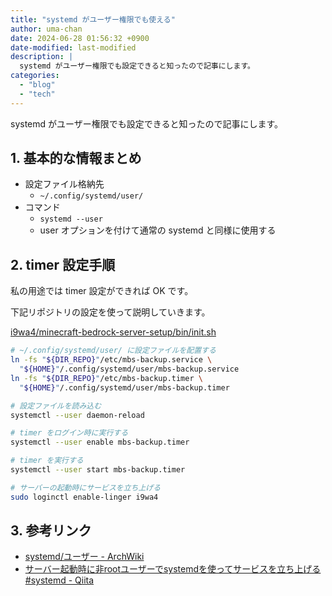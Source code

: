 ```yaml
---
title: "systemd がユーザー権限でも使える"
author: uma-chan
date: 2024-06-28 01:56:32 +0900
date-modified: last-modified
description: |
  systemd がユーザー権限でも設定できると知ったので記事にします。
categories:
  - "blog"
  - "tech"
---
```


systemd がユーザー権限でも設定できると知ったので記事にします。

## 1. 基本的な情報まとめ

- 設定ファイル格納先
    - `~/.config/systemd/user/`
- コマンド
    - `systemd --user`
    - user オプションを付けて通常の systemd と同様に使用する

## 2. timer 設定手順

私の用途では timer 設定ができれば OK です。

下記リポジトリの設定を使って説明していきます。

[i9wa4/minecraft-bedrock-server-setup/bin/init.sh](https://github.com/i9wa4/minecraft-bedrock-server-setup/blob/21631d662eb510f972dc0142faecdf27d804398f/bin/init.sh)

```.sh
# ~/.config/systemd/user/ に設定ファイルを配置する
ln -fs "${DIR_REPO}"/etc/mbs-backup.service \
  "${HOME}"/.config/systemd/user/mbs-backup.service
ln -fs "${DIR_REPO}"/etc/mbs-backup.timer \
  "${HOME}"/.config/systemd/user/mbs-backup.timer

# 設定ファイルを読み込む
systemctl --user daemon-reload

# timer をログイン時に実行する
systemctl --user enable mbs-backup.timer

# timer を実行する
systemctl --user start mbs-backup.timer

# サーバーの起動時にサービスを立ち上げる
sudo loginctl enable-linger i9wa4
```

## 3. 参考リンク

- [systemd/ユーザー - ArchWiki](https://wiki.archlinux.jp/index.php/Systemd/ユーザー)
- [サーバー起動時に非rootユーザーでsystemdを使ってサービスを立ち上げる #systemd - Qiita](https://qiita.com/k0kubun/items/3c94473506e0e370a227)
